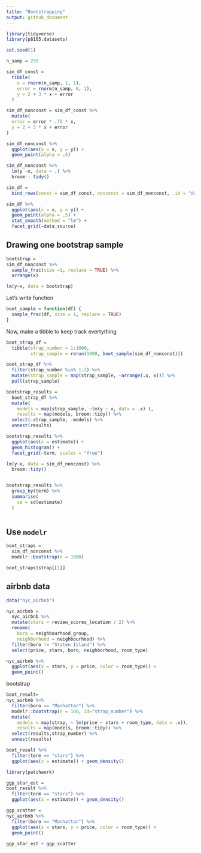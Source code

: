 ```yaml
---
title: "Bootstrapping"
output: github_document
---
```


```r
library(tidyverse)
library(p8105.datasets)

set.seed(1)
```

```r
n_samp = 250

sim_df_const = 
  tibble(
    x = rnorm(n_samp, 1, 1),
    error = rnorm(n_samp, 0, 1),
    y = 2 + 3 * x + error
  )

sim_df_nonconst = sim_df_const %>% 
  mutate(
  error = error * .75 * x,
  y = 2 + 3 * x + error
)

sim_df_nonconst %>% 
  ggplot(aes(x = x, y = y)) + 
  geom_point(alpha = .5) 

```

```r
sim_df_nonconst %>% 
  lm(y ~x, data = .) %>% 
  broom:: tidy()
```


```r
sim_df = 
  bind_rows(const = sim_df_const, nonconst = sim_df_nonconst, .id = "data_source") 

sim_df %>% 
  ggplot(aes(x = x, y = y)) + 
  geom_point(alpha = .5) +
  stat_smooth(method = "lm") +
  facet_grid(~data_source) 
```


## Drawing one bootstrap sample
```r
bootstrap = 
sim_df_nonconst %>% 
  sample_frac(size =1, replace = TRUE) %>% 
  arrange(x)

lm(y~x, data = bootstrap)
```

Let's write function
```r
boot_sample = function(df) {
  sample_frac(df, size = 1, replace = TRUE)
}
```

Now, make a tibble to keep track evertything
```r
boot_strap_df = 
  tibble(strap_number = 1:1000,
         strap_sample = rerun(1000, boot_sample(sim_df_nonconst)))
```

```r
boot_strap_df %>% 
  filter(strap_number %in% 1:2) %>% 
  mutate(strap_sample = map(strap_sample, ~arrange(.x, x))) %>% 
  pull(strap_sample)
```


```r
bootstrap_results = 
  boot_strap_df %>% 
  mutate(
    models = map(strap_sample, ~lm(y ~ x, data = .x) ),
    results = map(models, broom::tidy)) %>% 
  select(-strap_sample, -models) %>% 
  unnest(results) 

bootstrap_results %>% 
  ggplot(aes(x = estimate)) +
  geom_histogram() +
  facet_grid(~term, scales = "free")

lm(y~x, data = sim_df_nonconst) %>% 
  broom::tidy()


bootstrap_results %>% 
  group_by(term) %>% 
  summarise(
    se = sd(estimate)
  )
  
```

## Use `modelr`
```r
boot_straps = 
  sim_df_nonconst %>% 
  modelr::bootstrap(n = 1000) 

boot_straps$strap[[1]]
```

## airbnb data
```r
data("nyc_airbnb")

nyc_airbnb = 
  nyc_airbnb %>% 
  mutate(stars = review_scores_location / 2) %>% 
  rename(
    boro = neighbourhood_group,
    neighborhood = neighbourhood) %>% 
  filter(boro != "Staten Island") %>% 
  select(price, stars, boro, neighborhood, room_type)
```

```r
nyc_airbnb %>% 
  ggplot(aes(x = stars, y = price, color = room_type)) + 
  geom_point() 
```




bootstrap

```r
boot_result=
nyc_airbnb %>% 
  filter(boro == "Manhattan") %>% 
  modelr::bootstrap(n = 100, id="strap_number") %>% 
  mutate(
    models = map(strap, ~ lm(price ~ stars + room_type, data = .x)),
    results = map(models, broom::tidy)) %>% 
  select(results,strap_number) %>% 
  unnest(results)

boot_result %>% 
  filter(term == "stars") %>% 
  ggplot(aes(x = estimate)) + geom_density()
```


```r
library(patchwork)

ggp_star_est = 
boot_result %>% 
  filter(term == "stars") %>% 
  ggplot(aes(x = estimate)) + geom_density()

ggp_scatter =
nyc_airbnb %>% 
  filter(boro == "Manhattan") %>% 
  ggplot(aes(x = stars, y = price, color = room_type)) + 
  geom_point() 
  
ggp_star_est + ggp_scatter
  
```





